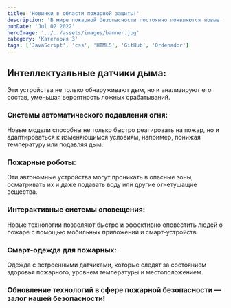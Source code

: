 ```yaml
---
title: 'Новинки в области пожарной защиты!'
description: 'В мире пожарной безопасности постоянно появляются новые технологии и решения, которые помогают защитить жизни и имущество. Вот некоторые из последних новинок:'
pubDate: 'Jul 02 2022'
heroImage: '../../assets/images/banner.jpg'
category: 'Категория 3'
tags: ['JavaScript', 'css', 'HTML5', 'GitHub', 'Ordenador']
---
```


## Интеллектуальные датчики дыма:

Эти устройства не только обнаруживают дым, но и анализируют его состав, уменьшая вероятность ложных срабатываний.

### Системы автоматического подавления огня:

Новые модели способны не только быстро реагировать на пожар, но и адаптироваться к изменяющимся условиям, например, понижая температуру или подавляя дым.

### Пожарные роботы:

Эти автономные устройства могут проникать в опасные зоны, осматривать их и даже подавать воду или другие огнетушащие вещества.

### Интерактивные системы оповещения:

Новые технологии позволяют быстро и эффективно оповестить людей о пожаре с помощью мобильных приложений и смарт-устройств.

### Смарт-одежда для пожарных:

Одежда с встроенными датчиками, которые следят за состоянием здоровья пожарного, уровнем температуры и местоположением.

### Обновление технологий в сфере пожарной безопасности — залог нашей безопасности!
